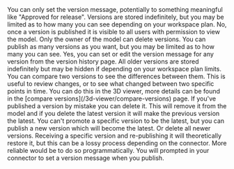 <AccordionGroup>
  <Accordion title="Can I set an approval status on a version?">
    You can only set the version message, potentially to something meaningful like "Approved for release".
  </Accordion>
  <Accordion title="How long are versions stored for?">
    Versions are stored indefinitely, but you may be limited as to how many you can see depending on your workspace plan.
  </Accordion>
  <Accordion title="Can I prevent others from seeing specific versions?">
    No, once a version is published it is visible to all users with permission to view the model.
  </Accordion>
  <Accordion title="Can I prevent others from deleting versions?">
    Only the owner of the model can delete versions.
  </Accordion>
  <Accordion title="How many versions can I publish?">
    You can publish as many versions as you want, but you may be limited as to how many you can see.
  </Accordion>
  <Accordion title="I already published a version, can I still set or edit its version message?">
    Yes, you can set or edit the version message for any version from the version history page.
  </Accordion>
  <Accordion title="I can't see older versions">
    All older versions are stored indefinitely but may be hidden if depending on your workspace plan limits.
  </Accordion>
  <Accordion title="How do I visually compare versions?">
    You can compare two versions to see the differences between them. This is useful to review changes, 
    or to see what changed between two specific points in time. You can do this in the 3D viewer, more details 
    can be found in the [compare versions](/3d-viewer/compare-versions) page.
  </Accordion>
  <Accordion title="How do I delete a version?">
    If you've published a version by mistake you can delete it. This will remove it from the model 
    and if you delete the latest version it will make the previous version the latest.
  </Accordion>
  <Accordion title="How do I restore a version?">
    You can't promote a specific version to be the latest, but you can publish a new version 
    which will become the latest. Or delete all newer versions. Receiving a specific 
    version and re-publishing it will theoretically restore it, but this can be a lossy 
    process depending on the connector. More reliable would be to do so programmatically.
  </Accordion>
  <Accordion title="How do I set a version message?">
  You will prompted in your connector to set a version message when you publish.
  </Accordion>
</AccordionGroup>